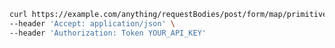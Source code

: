 ```bash showLineNumbers copy filename="Request Body Post Form Map Primitive usage example"
curl https://example.com/anything/requestBodies/post/form/map/primitive \
--header 'Accept: application/json' \
--header 'Authorization: Token YOUR_API_KEY'
```
